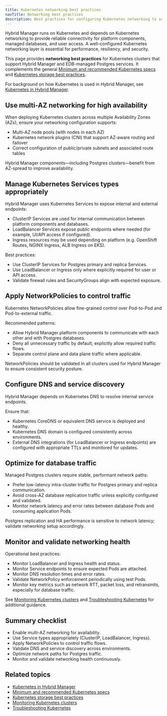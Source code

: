 ```yaml
---
title: Kubernetes networking best practices
navTitle: Networking best practices
description: Best practices for configuring Kubernetes networking to support Hybrid Manager and EDB-managed Postgres databases.
---
```


Hybrid Manager runs on Kubernetes and depends on Kubernetes networking to provide reliable connectivity for platform components, managed databases, and user access.
A well-configured Kubernetes networking layer is essential for performance, resiliency, and security.

This page provides **networking best practices** for Kubernetes clusters that support Hybrid Manager and EDB-managed Postgres services. It complements the general [Minimum and recommended Kubernetes specs](./minimum-recommended-k8s-specs) and [Kubernetes storage best practices](./k8s-storage-best-practices).

For background on how Kubernetes is used in Hybrid Manager, see [Kubernetes in Hybrid Manager](../k8-in-hybrid-manager).

## Use multi-AZ networking for high availability

When deploying Kubernetes clusters across multiple Availability Zones (AZs), ensure your networking configuration supports:

- Multi-AZ node pools (with nodes in each AZ)
- Kubernetes network plugins (CNI) that support AZ-aware routing and failover
- Correct configuration of public/private subnets and associated route tables

Hybrid Manager components—including Postgres clusters—benefit from AZ-spread to improve availability.

## Manage Kubernetes Services types appropriately

Hybrid Manager uses Kubernetes Services to expose internal and external endpoints:

- ClusterIP Services are used for internal communication between platform components and databases.
- LoadBalancer Services expose public endpoints where needed (for example, UI/API access if configured).
- Ingress resources may be used depending on platform (e.g. OpenShift Routes, NGINX Ingress, ALB Ingress on EKS).

Best practices:

- Use ClusterIP Services for Postgres primary and replica Services.
- Use LoadBalancer or Ingress only where explicitly required for user or API access.
- Validate firewall rules and SecurityGroups align with expected exposure.

## Apply NetworkPolicies to control traffic

Kubernetes NetworkPolicies allow fine-grained control over Pod-to-Pod and Pod-to-external traffic.

Recommended patterns:

- Allow Hybrid Manager platform components to communicate with each other and with Postgres databases.
- Deny all unnecessary traffic by default; explicitly allow required traffic flows.
- Separate control plane and data plane traffic where applicable.

NetworkPolicies should be validated in all clusters used for Hybrid Manager to ensure consistent security posture.

## Configure DNS and service discovery

Hybrid Manager depends on Kubernetes DNS to resolve internal service endpoints.

Ensure that:

- Kubernetes CoreDNS or equivalent DNS service is deployed and healthy.
- Kubernetes DNS domain is configured consistently across environments.
- External DNS integrations (for LoadBalancer or Ingress endpoints) are configured with appropriate TTLs and monitored for updates.

## Optimize for database traffic

Managed Postgres clusters require stable, performant network paths:

- Prefer low-latency intra-cluster traffic for Postgres primary and replica communication.
- Avoid cross-AZ database replication traffic unless explicitly configured and validated.
- Monitor network latency and error rates between database Pods and consuming application Pods.

Postgres replication and HA performance is sensitive to network latency; validate networking setup accordingly.

## Monitor and validate networking health

Operational best practices:

- Monitor LoadBalancer and Ingress health and status.
- Monitor Service endpoints to ensure expected Pods are attached.
- Monitor DNS resolution times and error rates.
- Validate NetworkPolicy enforcement periodically using test Pods.
- Monitor key metrics such as network RTT, packet loss, and retransmits, especially for database traffic.

See [Monitoring Kubernetes clusters](/portal/kubernetes/learn/how-to/monitor-kubernetes-cluster) and [Troubleshooting Kubernetes](/portal/kubernetes/learn/how-to/troubleshooting-on-kubernetes) for additional guidance.

## Summary checklist

- Enable multi-AZ networking for availability.
- Use Service types appropriately (ClusterIP, LoadBalancer, Ingress).
- Apply NetworkPolicies to control traffic flows.
- Validate DNS and service discovery across environments.
- Optimize network paths for Postgres traffic.
- Monitor and validate networking health continuously.

## Related topics

- [Kubernetes in Hybrid Manager](../k8-in-hybrid-manager)
- [Minimum and recommended Kubernetes specs](./minimum-recommended-k8s-specs)
- [Kubernetes storage best practices](./k8s-storage-best-practices)
- [Monitoring Kubernetes clusters](/portal/kubernetes/learn/how-to/monitor-kubernetes-cluster)
- [Troubleshooting Kubernetes](/portal/kubernetes/learn/how-to/troubleshooting-on-kubernetes)
